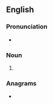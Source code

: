 ==English==

===Pronunciation===
* {{a|UK}} {{IPA|en|/əˈkuːtəmənts/}}

===Noun===
{{en-plural noun|sg=accouterment}}

# {{plural of|en|accouterment}}

===Anagrams===
* {{anagrams|en|a=acceemnorsttu|accoutrements}}
